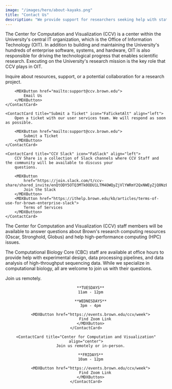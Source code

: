 ```yaml
---
image: "/images/hero/about-kayaks.png"
title: "Contact Us"
description: "We provide support for researchers seeking help with statistical modeling, machine learning, data mining, data visualization, computational biology, high-performance computing, and software engineering."
---
```


<SectionHeader title="Contact Us"/>

The Center for Computation and Visualization (CCV) is a center within the University's central IT organization, which is the Office of Information Technology (OIT). In addition to building and maintaining the University's hundreds of enterprise software, systems, and hardware, OIT is also responsible for driving the technological progress that enables scientific research. Executing on the University's research mission is the key role that CCV plays in OIT.

<ContactGrid>
    <ContactCard title="Email" icon="FaEnvelopeOpenText" align="left">
        Inquire about resources, support, or a potential collaboration for a research project.

        <MDXButton href="mailto:support@ccv.brown.edu">
            Email Us
        </MDXButton>
    </ContactCard>

    <ContactCard title="Submit a Ticket" icon="FaTicketAlt" align="left">
        Open a ticket with our user services team. We will respond as soon as possible.

        <MDXButton href="mailto:support@ccv.brown.edu">
            Submit a Ticket
        </MDXButton>
    </ContactCard>

    <ContactCard title="CCV Slack" icon="FaSlack" align="left">
        CCV Share is a collection of Slack channels where CCV Staff and the community will be available to discuss your
        questions.

        <MDXButton
            href="https://join.slack.com/t/ccv-share/shared_invite/enQtODY5OTQ3MTk0ODU1LTM4OWQyZjVlYWRmY2QxNWEyZjQ0NzEwMmRlNTRlZjYyMjM1Y2U5MDU1ZGFmMmRhZWIzNjliYmQzYTBiMzY2NzU">
            Join the Slack
        </MDXButton>
        <MDXButton href="https://ithelp.brown.edu/kb/articles/terms-of-use-for-brown-enterprise-slack">
            Terms of Services
        </MDXButton>
    </ContactCard>
</ContactGrid>

<SectionHeader title="Office Hours"/>

The Center for Computation and Visualization (CCV) staff members will be available to answer questions about Brown's research computing resources (Oscar, Stronghold, Globus) and help high-performance computing (HPC) issues.

The Computational Biology Core (CBC) staff are available at office hours to provide help with experimental design, data processing pipelines, and data analysis of high-throughput sequencing data. While we specialize in computational biology, all are welcome to join us with their questions.

<ContactGrid align="center">
    <ContactCard title="Computational Biology Core" align="center">
        Join us remotely.

        **TUESDAYS**
        11am - 12pm

        **WEDNESDAYS**
        3pm - 4pm

        <MDXButton href="https://events.brown.edu/ccv/week">
            Find Zoom Link
        </MDXButton>
    </ContactCard>

    <ContactCard title="Center for Computation and Visualization" align="center">
        Join us remotely or in-person.

        **FRIDAYS**
        10am - 12pm

        <MDXButton href="https://events.brown.edu/ccv/week">
            Find Zoom Link
        </MDXButton>
    </ContactCard>
</ContactGrid>

 